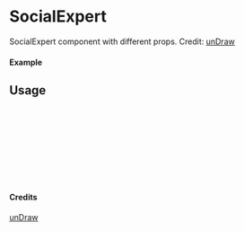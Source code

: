 
<Meta of={SocialExpert} title="unDraw/SocialExpert" />

# SocialExpert

SocialExpert component with different props.
Credit: [unDraw](https://undraw.co/illustrations)

#### Example

<Canvas of={SocialExpert.Primary} />

## Usage

```ts
import { SocialExpert } from "yadl-ui";

const Example = () => {
  return (
      <SocialExpert />
  );
};

export default Example;
```

#### Credits
[unDraw](https://undraw.co/illustrations)

